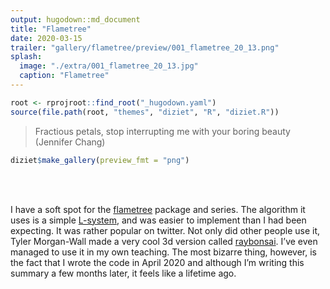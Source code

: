 ```yaml
---
output: hugodown::md_document
title: "Flametree"
date: 2020-03-15
trailer: "gallery/flametree/preview/001_flametree_20_13.png"
splash:
  image: "./extra/001_flametree_20_13.jpg"
  caption: "Flametree"
---
```


```r
root <- rprojroot::find_root("_hugodown.yaml")
source(file.path(root, "themes", "diziet", "R", "diziet.R"))
```

> Fractious petals, stop interrupting me with your boring beauty<br>(Jennifer Chang)

```r
diziet$make_gallery(preview_fmt = "png")
```

<br><br>

I have a soft spot for the [flametree](https://github.com/djnavarro/flametree) package and series. The algorithm it uses is a simple [L-system](https://en.wikipedia.org/wiki/L-system), and was easier to implement than I had been expecting. It was rather popular on twitter. Not only did other people use it, Tyler Morgan-Wall made a very cool 3d version called [raybonsai](https://www.tylermw.com/raybonsai-generate-procedural-3d-trees-in-r/). I've even managed to use it in my own teaching. The most bizarre thing, however, is the fact that I wrote the code in April 2020 and although I'm writing this summary a few months later, it feels like a lifetime ago.
